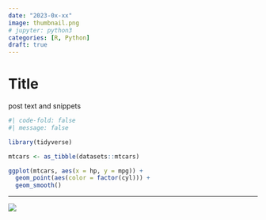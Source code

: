 ```yaml
---
date: "2023-0x-xx"
image: thumbnail.png
# jupyter: python3
categories: [R, Python]
draft: true
---
```


# Title

post text and snippets

```r
#| code-fold: false
#| message: false

library(tidyverse)

mtcars <- as_tibble(datasets::mtcars)

ggplot(mtcars, aes(x = hp, y = mpg)) +
  geom_point(aes(color = factor(cyl))) +
  geom_smooth()
```

---

![](thumbnail.png)